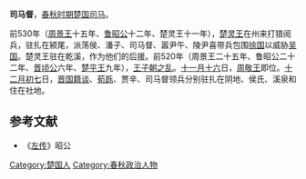 {{模板:Infobox 先秦人物
|名称= 司馬督
|姓=
|氏=
|名=
|字=
|别名=
|别字=
|谥号=
|时代=春秋
|国家=[[楚国|楚]] 
|身份=司马
|出生=
|逝世=
|父=
}}
'''司马督'''，[[春秋时期|春秋时期]][[楚国|楚国]][[司马|司马]]。

前530年（[[周景王|周景王]]十五年、[[鲁昭公|鲁昭公]]十二年、楚灵王十一年），[[楚灵王|楚灵王]]在州来打猎阅兵，驻扎在颍尾，派荡侯、潘子、司马督、嚣尹午、陵尹喜带兵包围[[徐国|徐国]]以威胁[[吴国|吴国]]。楚灵王驻在乾溪，作为他们的后援。前520年（周景王二十五年、鲁昭公二十二年、[[晋顷公|晋顷公]]六年、[[楚平王|楚平王]]九年），[[王子朝之乱|王子朝之乱]]。[[十一月十六|十一月十六]]日，[[周敬王|周敬王]]即位。[[十二月初七|十二月初七]]日，[[晋国|晋国]][[籍谈|籍谈]]、[[荀跞|荀跞]]、贾辛、司马督领兵分别驻扎在阴地、侯氏、溪泉和住在社地。	
==参考文献==
*《[[左传|左传]]》昭公

[[Category:楚国人|Category:楚国人]]
[[Category:春秋政治人物|Category:春秋政治人物]]